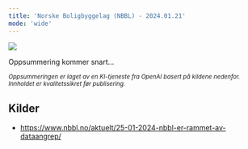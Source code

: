 ```yaml
---
title: 'Norske Boligbyggelag (NBBL) - 2024.01.21'
mode: 'wide'
---
```


<Frame>
<img src="/images/nbbl.png" noZoom/>
</Frame>

Oppsummering kommer snart...

<sup><i>Oppsummeringen er laget av en KI-tjeneste fra OpenAI basert på kildene nedenfor. Innholdet er kvalitetssikret før publisering.</i></sup>

## Kilder
- https://www.nbbl.no/aktuelt/25-01-2024-nbbl-er-rammet-av-dataangrep/
